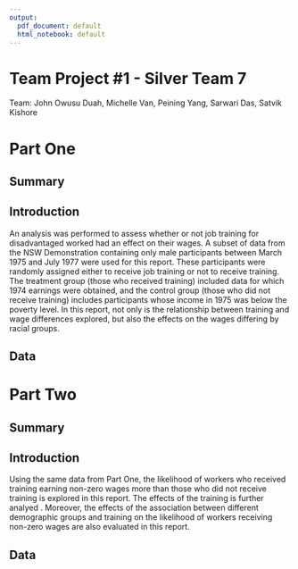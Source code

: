 ```yaml
---
output:
  pdf_document: default
  html_notebook: default
---
```

# Team Project #1 - Silver Team 7
Team: John Owusu Duah, Michelle Van, Peining Yang, Sarwari Das, Satvik Kishore

# Part One
## Summary


## Introduction 


An analysis was performed to assess whether or not job training for disadvantaged worked had an effect on their wages. A subset of data from the NSW Demonstration containing only male participants between March 1975 and July 1977 were used for this report. These participants were randomly assigned either to receive job training or not to receive training. The treatment group (those who received training) included data for which 1974 earnings were obtained, and the control group (those who did not receive training) includes participants whose income in 1975 was below the poverty level. In this report, not only is the relationship between training and wage differences explored, but also the effects on the wages differing by racial groups. 

## Data





# Part Two


## Summary


## Introduction 

Using the same data from Part One, the likelihood of workers who received training earning non-zero wages more than those who did not receive training is explored in this report. The effects of the training is further analyed . Moreover, the effects of the association between different demographic groups and training on the likelihood of workers receiving non-zero wages are also evaluated in this report. 

## Data

